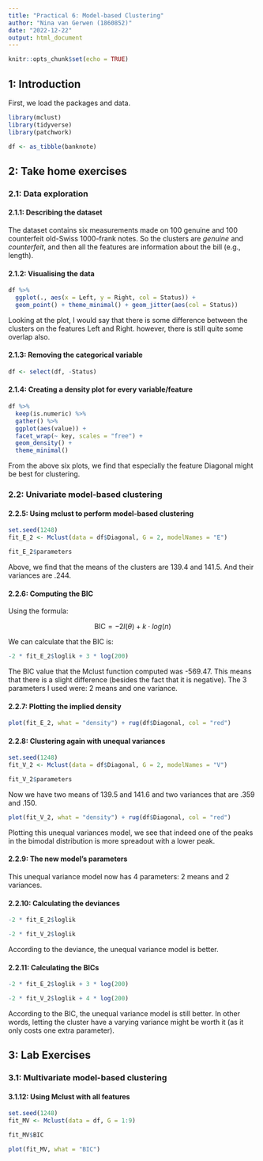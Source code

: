 ```yaml
---
title: "Practical 6: Model-based Clustering"
author: "Nina van Gerwen (1860852)"
date: "2022-12-22"
output: html_document
---
```


```r
knitr::opts_chunk$set(echo = TRUE)
```

## 1: Introduction

First, we load the packages and data.

```r
library(mclust)
library(tidyverse)
library(patchwork)

df <- as_tibble(banknote)
```

## 2: Take home exercises

### 2.1: Data exploration

#### 2.1.1: Describing the dataset

The dataset contains six measurements made on 100 genuine and 100 counterfeit
old-Swiss 1000-frank notes. So the clusters are *genuine* and *counterfeit*, and
then all the features are information about the bill (e.g., length).

#### 2.1.2: Visualising the data

```r
df %>%
  ggplot(., aes(x = Left, y = Right, col = Status)) +
  geom_point() + theme_minimal() + geom_jitter(aes(col = Status))
```

Looking at the plot, I would say that there is some difference between the clusters
on the features Left and Right. however, there is still quite some overlap also.

#### 2.1.3: Removing the categorical variable

```r
df <- select(df, -Status)
```


#### 2.1.4: Creating a density plot for every variable/feature

```r
df %>%
  keep(is.numeric) %>%
  gather() %>%
  ggplot(aes(value)) +
  facet_wrap(~ key, scales = "free") + 
  geom_density() +
  theme_minimal()
```

From the above six plots, we find that especially the feature Diagonal might be
best for clustering.

### 2.2: Univariate model-based clustering

#### 2.2.5: Using mclust to perform model-based clustering

```r
set.seed(1248)
fit_E_2 <- Mclust(data = df$Diagonal, G = 2, modelNames = "E")

fit_E_2$parameters
```

Above, we find that the means of the clusters are 139.4 and 141.5. And 
their variances are .244.

#### 2.2.6: Computing the BIC

Using the formula:

$$ \text{BIC} = -2 l(\theta) + k \cdot log(n)$$ 

We can calculate that the BIC is:

```r
-2 * fit_E_2$loglik + 3 * log(200)
```
The BIC value that the Mclust function computed was -569.47. This means
that there is a slight difference (besides the fact that it is negative).
The 3 parameters I used were: 2 means and one variance. 

#### 2.2.7: Plotting the implied density

```r
plot(fit_E_2, what = "density") + rug(df$Diagonal, col = "red")
```

#### 2.2.8: Clustering again with unequal variances

```r
set.seed(1248)
fit_V_2 <- Mclust(data = df$Diagonal, G = 2, modelNames = "V")

fit_V_2$parameters
```

Now we have two means of 139.5 and 141.6 and two variances that are .359 and .150.

```r
plot(fit_V_2, what = "density") + rug(df$Diagonal, col = "red")
```

Plotting this unequal variances model, we see that indeed one of the peaks in
the bimodal distribution is more spreadout with a lower peak.

#### 2.2.9: The new model's parameters

This unequal variance model now has 4 parameters: 2 means and 2 variances.

#### 2.2.10: Calculating the deviances

```r
-2 * fit_E_2$loglik

-2 * fit_V_2$loglik
```

According to the deviance, the unequal variance model is better. 

#### 2.2.11: Calculating the BICs

```r
-2 * fit_E_2$loglik + 3 * log(200)

-2 * fit_V_2$loglik + 4 * log(200)
```
According to the BIC, the unequal variance model is still better. In other words,
letting the cluster have a varying variance might be worth it (as it only costs
one extra parameter).

## 3: Lab Exercises

### 3.1: Multivariate model-based clustering

#### 3.1.12: Using Mclust with all features

```r
set.seed(1248)
fit_MV <- Mclust(data = df, G = 1:9)

fit_MV$BIC

plot(fit_MV, what = "BIC")
```





  


